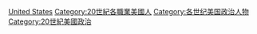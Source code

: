 {{Portal|美國|政治|歷史|人物}}
{{Commons category|20th-century politicians of the United States}}
{{category pair|19世紀美國政治人物|21世紀美國政治人物}}
[[Category:20世紀各國政治人物|United States]]
[[Category:20世紀各職業美國人|Category:20世紀各職業美國人]]
[[Category:各世纪美国政治人物|Category:各世纪美国政治人物]]
[[Category:20世紀美國政治|Category:20世紀美國政治]]